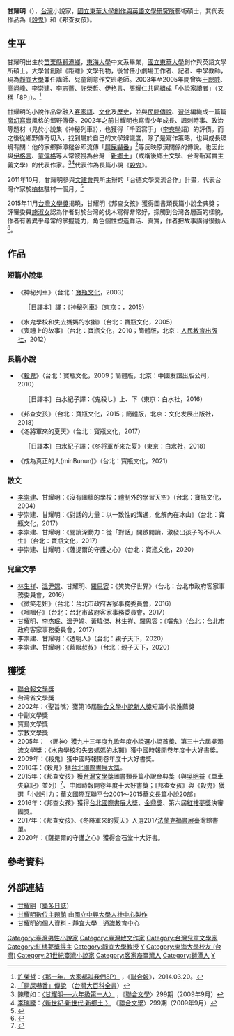 {{lead section|time=2017-09-24}}
{{Infobox writer <!-- 本模板详细信息请见 [[:Template:Infobox_Writer/doc|:Template:Infobox Writer/doc]]。 -->
| name = 甘耀明
| romaji = Gan Yao Ming
| image = Replace this image male.svg
| imagesize    = 
| caption      = 
| pseudonym    = 
| zi           = 
| hao          = 
| birthname    = 
| birthdate = {{Birth date and age|1972|2|29}}
| birthplace = {{TWN}}[[苗栗縣|苗栗縣]][[獅潭鄉|獅潭鄉]]
| deathdate    = 
| deathplace   = 
| occupation = [[小說家|小說家]]
| nationality  = 
| education = [[國立東華大學|國立東華大學]]創作與英語文學研究所
| period       = 
| genre        = [[小說|小說]]
| subject      = [[現代文學|現代文學]]
| movement     = 
| notableworks = 《[[殺鬼|殺鬼]]》（2009）<br/>《邦查女孩》（2015）
| spouse       = 
| partner      = 
| children     = 
| relatives    = 
| influences   = 
| influenced   = 
| awards       = [[台灣文學獎|台灣文學獎]]金典獎
| signature    = 
| website      = 
}}

'''甘耀明'''（{{bd|1972年|2月29日}}），[[台灣|台灣]]小說家，[[國立東華大學創作與英語文學研究所|國立東華大學創作與英語文學研究所]]藝術碩士，其代表作品為《[[殺鬼|殺鬼]]》和《邦查女孩》。

==生平==
甘耀明出生於[[苗栗縣|苗栗縣]][[獅潭鄉|獅潭鄉]]，[[東海大學_(台灣)|東海大學]]中文系畢業，[[國立東華大學|國立東華大學]]創作與英語文學所碩士。大學曾創辦《距離》文學刊物，後曾任小劇場工作者、記者、中學教師，現為[[靜宜大學|靜宜大學]]兼任講師、兒童創意作文班老師。2003年至2005年間曾與[[王聰威|王聰威]]、[[高翊峰|高翊峰]]、[[李崇建|李崇建]]、[[李志薔|李志薔]]、[[許榮哲|許榮哲]]、[[伊格言|伊格言]]、[[張耀仁|張耀仁]]共同組成「小說家讀者」（又稱「8P」）。<ref>[[許榮哲|許榮哲]]：[http://udn.com/news/story/7048/487530 〈那一年，大家都叫我們8P〉] {{Wayback|url=http://udn.com/news/story/7048/487530 |date=20160928002811 }}，《[[聯合報|聯合報]]》，2014.03.20。</ref>

甘耀明的小說作品常融入[[客家語|客家語]]、[[文化|文化]]及[[歷史|歷史]]，並與[[民間傳說|民間傳說]]、[[習俗|習俗]]編織成一篇篇[[魔幻寫實|魔幻寫實]]風格的鄉野傳奇。2002年之前甘耀明也寫青少年成長、諷刺時事、政治等題材（見於小說集《神秘列車》），也獲得「千面寫手」（[[李奭學|李奭學]]語）的評價。而之後從鄉野傳奇切入，找到屬於自己的文學辨識度，除了是寫作策略，也與成長環境有關：他的家鄉獅潭縱谷即流傳「[[屙屎嚇番|屙屎嚇番]]」<ref>[http://nrch.culture.tw/twpedia.aspx?id=2145 「屙屎嚇番」傳說] {{Wayback|url=http://nrch.culture.tw/twpedia.aspx?id=2145 |date=20190818174329 }}（[[台灣大百科全書|台灣大百科全書]]）</ref>等反映原漢關係的傳說。也因此與[[伊格言|伊格言]]、[[童偉格|童偉格]]等人常被視為台灣「[[新鄉土|新鄉土]]」（或稱後鄉土文學、台灣新寫實主義文學）的代表作家。<ref>陳瓊如：[http://city.udn.com/78/3597380 〈甘耀明──六年級第一人〉] {{Wayback|url=http://city.udn.com/78/3597380 |date=20190820084949 }}，《[[聯合文學|聯合文學]]〉299期（2009年9月）</ref><ref>[[李瑞騰|李瑞騰]]：[http://city.udn.com/78/3606508 〈新世紀‧新世代‧新鄉土 〉] {{Wayback|url=http://city.udn.com/78/3606508 |date=20190818213242 }}《[[聯合文學|聯合文學]]〉299期（2009年9月）</ref>代表作為長篇小說《[[殺鬼|殺鬼]]》。

2011年10月，甘耀明參與[[文建會|文建會]]與{{link-de|德國柏林文學協會|Literarisches Colloquium Berlin}}所主辦的「台德文學交流合作」計畫，代表台灣作家於[[柏林|柏林]]駐村一個月。<ref>{{cite news|url=http://www.taiwanembassy.org/ct.asp?xItem=227236&ctNode=12&mp=106|title=台灣作家甘耀明作品朗讀會|publisher=駐德國臺北代表處駐地新聞|date=2011-10-22|language=zh-tw|deadurl=yes|archiveurl=https://web.archive.org/web/20150209112258/http://www.taiwanembassy.org/ct.asp?xItem=227236&ctNode=12&mp=106|archivedate=2015-02-09|accessdate=2011-12-11}}</ref>

2015年11月[[台灣文學獎|台灣文學獎]]揭曉，甘耀明《邦查女孩》獲得圖書類長篇小說金典獎；評審委員[[施淑女|施淑女]]認為作者對於台灣的伐木寫得非常好，探觸到台灣各層面的樣貌，作者有著異乎尋常的掌握能力，角色個性塑造鮮活、真實，作者把故事講得很動人<ref>{{cite news | title = 2015「台灣文學金典獎」揭曉 12月5日頒獎 | publisher = 聯合報 | url = https://video.udn.com/news/395675 | date = 2015-11-10 | author = 周美惠 | accessdate = 2015-11-11 | language = zh-hant | archive-date = 2019-08-12 | archive-url = https://web.archive.org/web/20190812000651/https://video.udn.com/news/395675 | dead-url = no }}</ref>。

==作品==
===短篇小說集===
*《神秘列車》（台北：[[寶瓶文化|寶瓶文化]]，2003）
:［日譯本］{{link-jp|白水紀子|白水紀子}}譯：《神秘列車》（東京：{{link-jp|白水社|白水社}}，2015）
*《水鬼學校和失去媽媽的水獺》（台北：寶瓶文化，2005）
*《喪禮上的故事》（台北：寶瓶文化，2010；簡體版，北京：[[人民教育出版社|人民教育出版社]]，2012）

===長篇小說===
*《[[殺鬼|殺鬼]]》（台北：寶瓶文化，2009；簡體版，北京：中國友誼出版公司，2010）
:［日譯本］白水紀子譯：《鬼殺し》上、下（東京：白水社，2016）
*《邦查女孩》（台北：寶瓶文化，2015；簡體版，北京：文化发展出版社，2018）
*《冬將軍來的夏天》（台北：寶瓶文化，2017）
:［日譯本］白水紀子譯：《冬将軍が来た夏》（東京：白水社，2018）
*《成為真正的人(minBunun)》（台北：寶瓶文化，2021）

===散文===
*[[李崇建|李崇建]]、甘耀明：《沒有圍牆的學校：體制外的學習天空》（台北：寶瓶文化，2004）
*李崇建、甘耀明：《對話的力量：以一致性的溝通，化解內在冰山》（台北：寶瓶文化，2017）
*李崇建、甘耀明：《閱讀深動力：從「對話」開啟閱讀，激發出孩子的不凡人生》（台北：寶瓶文化，2017）
*李崇建、甘耀明：《薩提爾的守護之心》（台北：寶瓶文化，2020）

===兒童文學===
*[[林生祥|林生祥]]、[[溫尹嫦|溫尹嫦]]、甘耀明、[[羅思容|羅思容]]：《笑笑仔世界》（台北：台北市政府客家事務委員會，2016）
*《微笑老妞》（台北：台北市政府客家事務委員會，2016）
*《嘓嘓仔》（台北：台北市政府客家事務委員會，2017）
*甘耀明、[[李杰珉|李杰珉]]、溫尹嫦、[[黃瑋傑|黃瑋傑]]、林生祥、羅思容：《囓鬼》（台北：台北市政府客家事務委員會，2017）
*李崇建、甘耀明：《透明人》（台北：親子天下，2020）
*李崇建、甘耀明：《藍眼叔叔》（台北：親子天下，2020）

==獲獎==
*[[聯合報文學獎|聯合報文學獎]]
*台灣省文學獎
*2002年：〈聖旨嘴〉獲第16屆[[聯合文學小說新人獎|聯合文學小說新人獎]]短篇小說推薦獎
*中副文學獎
*寶島文學獎
*宗教文學獎
*2005年： 〈匪神〉獲九十三年度九歌年度小說選小說首獎、第三十六屆吳濁流文學獎；《水鬼學校和失去媽媽的水獺》獲中國時報開卷年度十大好書獎。
*2009年：《殺鬼》獲中國時報開卷年度十大好書獎。
*2010年：《殺鬼》獲[[台北國際書展大獎|台北國際書展大獎]]。
*2015年：《邦查女孩》獲[[台灣文學獎|台灣文學獎]]圖書類長篇小說金典獎（與[[吳明益|吳明益]]《單車失竊記》並列）<ref>{{cite news | title = 《邦查女孩》作者甘耀明　獲台灣文學金典獎 | publisher = 蘋果日報 | url = http://www.appledaily.com.tw/realtimenews/article/new/20151110/730018/ | date = 2015-11-10 | author = 蔡永彬 | accessdate = 2015-11-11 | language = zh-hant | archive-date = 2016-10-19 | archive-url = https://web.archive.org/web/20161019062427/http://www.appledaily.com.tw/realtimenews/article/new/20151110/730018/ | dead-url = no }}</ref>、中國時報開卷年度十大好書獎；《邦查女孩》與《殺鬼》獲選「小說引力：華文國際互聯平台2001～2015華文長篇小說20部」
*2016年：《邦查女孩》獲得[[台北國際書展大獎|台北國際書展大獎]]、[[金鼎獎|金鼎獎]]、第六屆[[紅樓夢獎|紅樓夢獎]]決審團獎。
*2017年：《邦查女孩》、《冬將軍來的夏天》入選2017[[法蘭克福書展|法蘭克福書展]]臺灣館書單。
*2020年：《薩提爾的守護之心》獲得金石堂十大好書。

==參考資料==
{{reflist}}

== 外部連結 ==
*[https://web.archive.org/web/20111115014306/http://blog.roodo.com/orwell2009 甘耀明]（[[樂多日誌|樂多日誌]]）
*[http://kanyaoming.blogspot.tw/ 甘耀明數位主題館] {{Wayback|url=http://kanyaoming.blogspot.tw/ |date=20180314160714 }}由[http://rchss.nchu.edu.tw/ 國立中興大學人社中心製作] {{Wayback|url=http://rchss.nchu.edu.tw/ |date=20150712113407 }}
*[http://www.cge.pu.edu.tw/people/bio.php?PID=67 甘耀明的個人資料 - 靜宜大學　通識教育中心] {{Wayback|url=http://www.cge.pu.edu.tw/people/bio.php?PID=67 |date=20190820182502 }}

{{紅樓夢獎|第六屆}}
{{聯合報文學大獎}}
{{Authority control}}
{{DEFAULTSORT:Gan甘}}
[[Category:臺灣男性小說家|Category:臺灣男性小說家]]
[[Category:臺灣散文作家|Category:臺灣散文作家]]
[[Category:台灣兒童文學家|Category:台灣兒童文學家]]
[[Category:紅樓夢獎得主|Category:紅樓夢獎得主]]
[[Category:靜宜大學教授|Category:靜宜大學教授]]
[[Category:國立東華大學校友|Y]]
[[Category:東海大學校友_(台灣)|Category:東海大學校友 (台灣)]]
[[Category:21世紀臺灣小說家|Category:21世紀臺灣小說家]]
[[Category:客家裔臺灣人|Category:客家裔臺灣人]]
[[Category:獅潭人|Category:獅潭人]]
[[Category:甘姓|Y]]